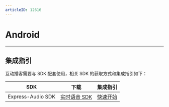 ```yaml
---
articleID: 12616
---
```

# Android
---

## 集成指引

互动播客需要与 SDK 配套使用，相关 SDK 的获取方式和集成指引如下：

|SDK|下载|集成指引|
|-|-|-|
|Express-Audio SDK|[实时语音 SDK](/real-time-voice-android/client-sdk/download-sdk)|[快速开始](/real-time-voice-android/quick-start/integrating-sdk)|
